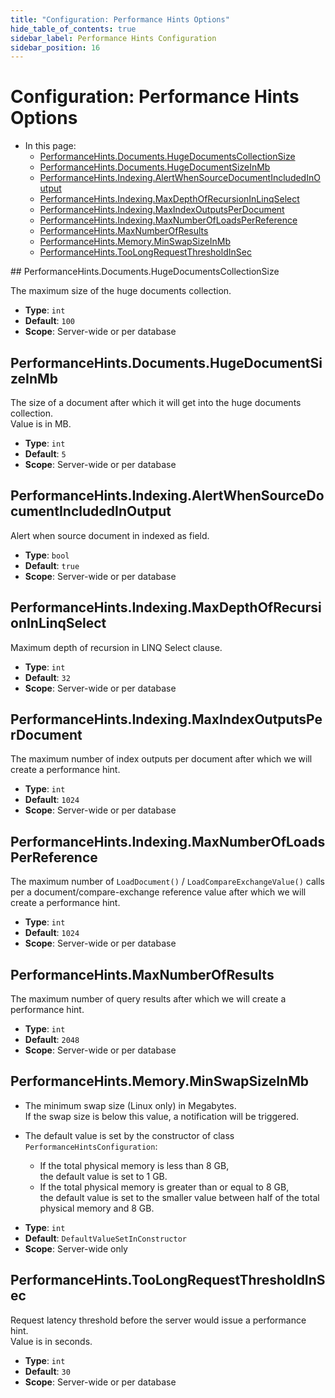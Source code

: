 ```yaml
---
title: "Configuration: Performance Hints Options"
hide_table_of_contents: true
sidebar_label: Performance Hints Configuration
sidebar_position: 16
---
```



# Configuration: Performance Hints Options
<Admonition type="note" title="">

* In this page:  
  * [PerformanceHints.Documents.HugeDocumentsCollectionSize](../../server/configuration/performance-hints-configuration.mdx#performancehintsdocumentshugedocumentscollectionsize)
  * [PerformanceHints.Documents.HugeDocumentSizeInMb](../../server/configuration/performance-hints-configuration.mdx#performancehintsdocumentshugedocumentsizeinmb)
  * [PerformanceHints.Indexing.AlertWhenSourceDocumentIncludedInOutput](../../server/configuration/performance-hints-configuration.mdx#performancehintsindexingalertwhensourcedocumentincludedinoutput)
  * [PerformanceHints.Indexing.MaxDepthOfRecursionInLinqSelect](../../server/configuration/performance-hints-configuration.mdx#performancehintsindexingmaxdepthofrecursioninlinqselect)
  * [PerformanceHints.Indexing.MaxIndexOutputsPerDocument](../../server/configuration/performance-hints-configuration.mdx#performancehintsindexingmaxindexoutputsperdocument)  
  * [PerformanceHints.Indexing.MaxNumberOfLoadsPerReference](../../server/configuration/performance-hints-configuration.mdx#performancehintsindexingmaxnumberofloadsperreference)
  * [PerformanceHints.MaxNumberOfResults](../../server/configuration/performance-hints-configuration.mdx#performancehintsmaxnumberofresults)
  * [PerformanceHints.Memory.MinSwapSizeInMb](../../server/configuration/performance-hints-configuration.mdx#performancehintsmemoryminswapsizeinmb)
  * [PerformanceHints.TooLongRequestThresholdInSec](../../server/configuration/performance-hints-configuration.mdx#performancehintstoolongrequestthresholdinsec)

</Admonition>
## PerformanceHints.Documents.HugeDocumentsCollectionSize

The maximum size of the huge documents collection.

- **Type**: `int`
- **Default**: `100`
- **Scope**: Server-wide or per database



## PerformanceHints.Documents.HugeDocumentSizeInMb

The size of a document after which it will get into the huge documents collection.  
Value is in MB.

- **Type**: `int`
- **Default**: `5`
- **Scope**: Server-wide or per database



## PerformanceHints.Indexing.AlertWhenSourceDocumentIncludedInOutput

Alert when source document in indexed as field.

- **Type**: `bool`
- **Default**: `true`
- **Scope**: Server-wide or per database



## PerformanceHints.Indexing.MaxDepthOfRecursionInLinqSelect

Maximum depth of recursion in LINQ Select clause.

- **Type**: `int`
- **Default**: `32`
- **Scope**: Server-wide or per database



## PerformanceHints.Indexing.MaxIndexOutputsPerDocument

The maximum number of index outputs per document after which we will create a performance hint.

- **Type**: `int`
- **Default**: `1024`
- **Scope**: Server-wide or per database



## PerformanceHints.Indexing.MaxNumberOfLoadsPerReference

The maximum number of `LoadDocument()` / `LoadCompareExchangeValue()` calls per a document/compare-exchange reference value 
after which we will create a performance hint.

- **Type**: `int`
- **Default**: `1024`
- **Scope**: Server-wide or per database



## PerformanceHints.MaxNumberOfResults

The maximum number of query results after which we will create a performance hint.

- **Type**: `int`
- **Default**: `2048`
- **Scope**: Server-wide or per database



## PerformanceHints.Memory.MinSwapSizeInMb

* The minimum swap size (Linux only) in Megabytes.  
  If the swap size is below this value, a notification will be triggered.

* The default value is set by the constructor of class `PerformanceHintsConfiguration`:  
  * If the total physical memory is less than 8 GB,  
    the default value is set to 1 GB.
  * If the total physical memory is greater than or equal to 8 GB,  
    the default value is set to the smaller value between half of the total physical memory and 8 GB.
- **Type**: `int`
- **Default**: `DefaultValueSetInConstructor`
- **Scope**: Server-wide only



## PerformanceHints.TooLongRequestThresholdInSec

Request latency threshold before the server would issue a performance hint.  
Value is in seconds.

- **Type**: `int`
- **Default**: `30`
- **Scope**: Server-wide or per database



